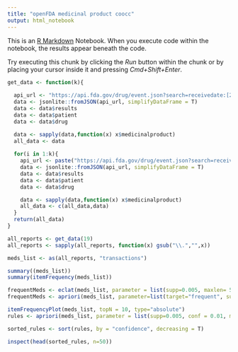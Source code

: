 ```yaml
---
title: "openFDA medicinal product coocc"
output: html_notebook
---
```


This is an [R Markdown](http://rmarkdown.rstudio.com) Notebook. When you execute code within the notebook, the results appear beneath the code. 

Try executing this chunk by clicking the *Run* button within the chunk or by placing your cursor inside it and pressing *Cmd+Shift+Enter*. 
```r

get_data <- function(k){
  
  api_url <- "https://api.fda.gov/drug/event.json?search=receivedate:[20160101+TO+20170601]&limit=100"
  data <- jsonlite::fromJSON(api_url, simplifyDataFrame = T)
  data <- data$results
  data <- data$patient
  data <- data$drug

  data <- sapply(data,function(x) x$medicinalproduct)
  all_data <- data
  
  for(i in 1:k){
    api_url <- paste("https://api.fda.gov/drug/event.json?search=receivedate:[20160101+TO+20170601]&limit=100&skip=", i*100, sep = "")
    data <- jsonlite::fromJSON(api_url, simplifyDataFrame = T)
    data <- data$results
    data <- data$patient
    data <- data$drug

    data <- sapply(data,function(x) x$medicinalproduct)
    all_data <- c(all_data,data)
  }
  return(all_data)
}

```

```r

all_reports <- get_data(19)
all_reports <- sapply(all_reports, function(x) gsub("\\.","",x))

meds_list <- as(all_reports, "transactions")

summary((meds_list))
summary(itemFrequency(meds_list))

frequentMeds <- eclat(meds_list, parameter = list(supp=0.005, maxlen= 5))
frequentMeds <- apriori(meds_list, parameter=list(target="frequent", supp = 0.01))

itemFrequencyPlot(meds_list, topN = 10, type="absolute")
rules <- apriori(meds_list, parameter = list(supp=0.005, conf = 0.01, maxlen = 10))

sorted_rules <- sort(rules, by = "confidence", decreasing = T)

inspect(head(sorted_rules, n=50))

```



